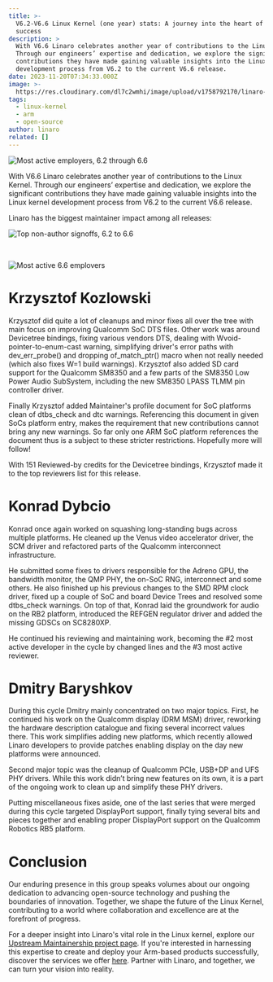 ```yaml
---
title: >-
  V6.2-V6.6 Linux Kernel (one year) stats: A journey into the heart of Linaro’s
  success
description: >
  With V6.6 Linaro celebrates another year of contributions to the Linux Kernel.
  Through our engineers’ expertise and dedication, we explore the significant
  contributions they have made gaining valuable insights into the Linux kernel
  development process from V6.2 to the current V6.6 release.
date: 2023-11-20T07:34:33.000Z
image: >-
  https://res.cloudinary.com/dl7c2wmhi/image/upload/v1758792170/linaro-website/images/blog/Banner_Linux_Kernel
tags:
  - linux-kernel
  - arm
  - open-source
author: linaro
related: []
---
```


![Most active employers, 6.2 through 6.6](https://res.cloudinary.com/dl7c2wmhi/image/upload/v1758792170/linaro-website/images/blog/most-active-employers-6.2-through-6.6)

With V6.6 Linaro celebrates another year of contributions to the Linux Kernel. Through our engineers’ expertise and dedication, we explore the significant contributions they have made gaining valuable insights into the Linux kernel development process from V6.2 to the current V6.6 release.

Linaro has the biggest maintainer impact among all releases:

![Top non-author signoffs, 6.2 to 6.6](https://res.cloudinary.com/dl7c2wmhi/image/upload/v1758792170/linaro-website/images/blog/top-non-author-signoffs-6.2-to-6.6)

<br />

![Most active 6.6 emplovers](https://res.cloudinary.com/dl7c2wmhi/image/upload/v1758792170/linaro-website/images/blog/most-active-6.6-emplovers)

# Krzysztof Kozlowski

Krzysztof did quite a lot of cleanups and minor fixes all over the tree with main focus on improving Qualcomm SoC DTS files. Other work was around Devicetree bindings, fixing various vendors DTS, dealing with Wvoid-pointer-to-enum-cast warning, simplifying driver's error paths with dev\_err\_probe() and dropping of\_match\_ptr() macro when not really needed (which also fixes W=1 build warnings). Krzysztof also added SD card support for the Qualcomm SM8350 and a few parts of the SM8350 Low Power Audio SubSystem, including the new SM8350 LPASS TLMM pin controller driver.

Finally Krzysztof added Maintainer's profile document for SoC platforms clean of dtbs\_check and dtc warnings. Referencing this document in given SoCs platform entry, makes the requirement that new contributions cannot bring any new warnings. So far only one ARM SoC platform references the document thus is a subject to these stricter restrictions. Hopefully more will follow!

With 151 Reviewed-by credits for the Devicetree bindings, Krzysztof made it to the top reviewers list for this release.

# Konrad Dybcio

Konrad once again worked on squashing long-standing bugs across multiple platforms. He cleaned up the Venus video accelerator driver, the SCM driver and refactored parts of the Qualcomm interconnect infrastructure.

He submitted some fixes to drivers responsible for the Adreno GPU, the bandwidth monitor, the QMP PHY, the on-SoC RNG, interconnect and some others. He also finished up his previous changes to the SMD RPM clock driver, fixed up a couple of SoC and board Device Trees and resolved some dtbs\_check warnings. On top of that, Konrad laid the groundwork for audio on the RB2 platform, introduced the REFGEN regulator driver and added the missing GDSCs on SC8280XP.

He continued his reviewing and maintaining work, becoming the #2 most active developer in the cycle by changed lines and the #3 most active reviewer.

# Dmitry Baryshkov 

During this cycle Dmitry mainly concentrated on two major topics. First, he continued his work on the Qualcomm display (DRM MSM) driver, reworking the hardware description catalogue and fixing several incorrect values there. This work simplifies adding new platforms, which recently allowed Linaro developers to provide patches enabling display on the day new platforms were announced.

Second major topic was the cleanup of Qualcomm PCIe, USB+DP and UFS PHY drivers. While this work didn’t bring new features on its own, it is a part of the ongoing work to clean up and simplify these PHY drivers.

Putting miscellaneous fixes aside, one of the last series that were merged during this cycle targeted DisplayPort support, finally tying several bits and pieces together and enabling proper DisplayPort support on the Qualcomm Robotics RB5 platform.

# Conclusion

Our enduring presence in this group speaks volumes about our ongoing dedication to advancing open-source technology and pushing the boundaries of innovation. Together, we shape the future of the Linux Kernel, contributing to a world where collaboration and excellence are at the forefront of progress.

For a deeper insight into Linaro's vital role in the Linux kernel, explore our [Upstream Maintainership project page](https://linaro.atlassian.net/wiki/spaces/UM/overview). If you're interested in harnessing this expertise to create and deploy your Arm-based products successfully, discover the services we offer [here](https://www.linaro.org/services/). Partner with Linaro, and together, we can turn your vision into reality.
